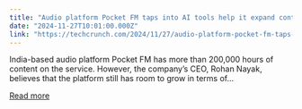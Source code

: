 ```yaml
---
title: "Audio platform Pocket FM taps into AI tools help it expand content catalog"
date: "2024-11-27T10:01:00.000Z"
link: "https://techcrunch.com/2024/11/27/audio-platform-pocket-fm-taps-into-ai-tools-help-it-expand-content-catalog/"
---
```


India-based audio platform Pocket FM has more than 200,000 hours of content on the service. However, the company&#8217;s CEO, Rohan Nayak, believes that the platform still has room to grow in terms of...

[Read more](https://techcrunch.com/2024/11/27/audio-platform-pocket-fm-taps-into-ai-tools-help-it-expand-content-catalog/)

